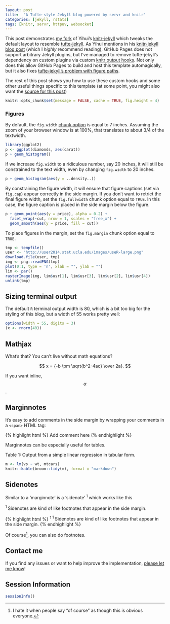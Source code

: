 ```yaml
---
layout: post
title:  "A Tufte-style Jekyll blog powered by servr and knitr"
categories: [jekyll, rstats]
tags: [knitr, servr, httpuv, websocket]
---
```


<span class='newthought'>This post</span> demonstrates [my fork](http://github.com/cpsievert/knitr-jekyll) of Yihui's [knitr-jekyll](https://github.com/yihui/knitr-jekyll) which tweaks the default layout to resemble [tufte-jekyll](https://github.com/clayh53/tufte-jekyll). As Yihui mentions in his [knitr-jekyll blog post](http://yihui.name/knitr-jekyll/2014/09/jekyll-with-knitr.html) (which I _highly_ recommend reading), GitHub Pages does not support arbitrary Jekyll plugins, but I've managed to remove tufte-jekyll's dependency on custom plugins via custom [knitr output hooks](http://yihui.name/knitr/hooks/). Not only does this allow GitHub Pages to build and host this template automagically, but it also fixes [tufte-jekyll's problem with figure paths](https://github.com/clayh53/tufte-jekyll#which-brings-me-to-sorrow-and-shame). 

The rest of this post shows you how to use these custom hooks and some other useful things specific to this template (at some point, you might also want the [source for this post](https://raw.githubusercontent.com/cpsievert/knitr-jekyll/gh-pages/_source/2015-04-20-jekyll-tufte-servr.Rmd))

```r
knitr::opts_chunk$set(message = FALSE, cache = TRUE, fig.height = 4)
```

### Figures

By default, the `fig.width` [chunk option](http://yihui.name/knitr/options/) is equal to 7 inches. Assuming the zoom of your browser window is at 100%, that translates to about 3/4 of the textwidth.

```r
library(ggplot2)
p <- ggplot(diamonds, aes(carat)) 
p + geom_histogram()
```

If we increase `fig.width` to a ridiculous number, say 20 inches, it will still be constrained to the text width, even by changing `fig.width` to 20 inches. 

```r
p + geom_histogram(aes(y = ..density..))
```

By constraining the figure width, it will ensure that figure captions (set via `fig.cap`) appear correctly in the side margin. If you don't want to retrict the final figure width, set the `fig.fullwidth` chunk option equal to `TRUE`. In this case, the figure caption is placed in the side margin below the figure.

```r
p + geom_point(aes(y = price), alpha = 0.2) + 
  facet_wrap(~cut, nrow = 1, scales = "free_x") +
  geom_smooth(aes(y = price, fill = cut))
```

To place figures in the margin, set the `fig.margin` chunk option equal to `TRUE`.

```r
tmp <- tempfile()
user <- "http://user2014.stat.ucla.edu/images/useR-large.png"
download.file(user, tmp)
img <- png::readPNG(tmp)
plot(0:1, type = 'n', xlab = "", ylab = "")
lim <- par()
rasterImage(img, lim$usr[1], lim$usr[3], lim$usr[2], lim$usr[4])
unlink(tmp)
```

## Sizing terminal output
 
The default `R` terminal output width is 80, which is a bit too big for the styling of this blog, but a width of 55 works pretty well:

```r
options(width = 55, digits = 3)
(x <- rnorm(40))
```

## Mathjax

What's that? You can't live without math equations?

$$
x = {-b \pm \sqrt{b^2-4ac} \over 2a}.
$$

If you want inline, $$ \alpha $$.

## Marginnotes

It's easy to add comments in the side margin by wrapping your comments in a `<span>` HTML tag:

{% highlight html %}
<span class='marginnote'> Add comment here </span>
{% endhighlight %}

Marginnotes can be especially useful for tables.

<span class='marginnote'> 
Table 1: Output from a simple linear regression in tabular form.
</span>

```r
m <- lm(vs ~ wt, mtcars)
knitr::kable(broom::tidy(m), format = "markdown")
```

## Sidenotes

Similar to a 'marginnote' is a 'sidenote'<sup class='sidenote-number'> 1 </sup> which works like this

<span class='sidenote'>
  <sup class='sidenote-number'> 1 </sup> 
  Sidenotes are kind of like footnotes that appear in the side margin.
</span> 

{% highlight html %}
<sup class='sidenote-number'> 1 </sup>
<span class='sidenote'>
  <sup class='sidenote-number'> 1 </sup> 
  Sidenotes are kind of like footnotes that appear in the side margin.
</span> 
{% endhighlight %}

Of course[^1], you can also do footnotes.

[^1]: I hate it when people say "of course" as though this is obvious everyone.

## Contact me

If you find any issues or want to help improve the implementation, [please let me know](https://github.com/cpsievert/knitr-jekyll/issues/new)!

## Session Information

```r
sessionInfo()
```
